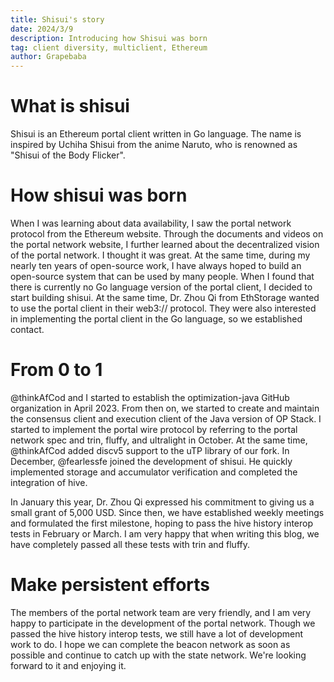 ```yaml
---
title: Shisui's story
date: 2024/3/9
description: Introducing how Shisui was born
tag: client diversity, multiclient, Ethereum
author: Grapebaba
---
```


# What is shisui
Shisui is an Ethereum portal client written in Go language.
The name is inspired by Uchiha Shisui from the anime Naruto, who is renowned as "Shisui of the Body Flicker".

# How shisui was born
When I was learning about data availability, I saw the portal network protocol from the Ethereum website.
Through the documents and videos on the portal network website, I further learned about the decentralized vision of the portal network.
I thought it was great. At the same time, during my nearly ten years of open-source work, I have always hoped to build an open-source system that can be used by many people.
When I found that there is currently no Go language version of the portal client, I decided to start building shisui.
At the same time, Dr. Zhou Qi from EthStorage wanted to use the portal client in their web3:// protocol. They were also interested in implementing the portal client in the Go language, so we established contact.

# From 0 to 1
@thinkAfCod and I started to establish the optimization-java GitHub organization in April 2023.
From then on, we started to create and maintain the consensus client and execution client of the Java version of OP Stack.
I started to implement the portal wire protocol by referring to the portal network spec and trin, fluffy, and ultralight in October.
At the same time, @thinkAfCod added discv5 support to the uTP library of our fork.
In December, @fearlessfe joined the development of shisui. He quickly implemented storage and accumulator verification and completed the integration of hive.

In January this year, Dr. Zhou Qi expressed his commitment to giving us a small grant of 5,000 USD.
Since then, we have established weekly meetings and formulated the first milestone, hoping to pass the hive history interop tests in February or March.
I am very happy that when writing this blog, we have completely passed all these tests with trin and fluffy.

# Make persistent efforts
The members of the portal network team are very friendly, and I am very happy to participate in the development of the portal network.
Though we passed the hive history interop tests, we still have a lot of development work to do.
I hope we can complete the beacon network as soon as possible and continue to catch up with the state network. We're looking forward to it and enjoying it.
